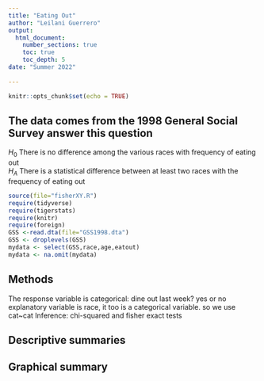 ```yaml
---
title: "Eating Out"
author: "Leilani Guerrero"
output: 
  html_document:
    number_sections: true
    toc: true
    toc_depth: 5
date: "Summer 2022"    
    
---
```


```r
knitr::opts_chunk$set(echo = TRUE)
```

## The data comes from the 1998 General Social Survey answer this question

$H_0$ There is no difference among the various races with frequency of eating out  
$H_A$ There is a statistical difference between at least two races with the frequency of eating out  


```r
source(file="fisherXY.R")
require(tidyverse)
require(tigerstats)
require(knitr)
require(foreign)
GSS <-read.dta(file="GSS1998.dta")
GSS <- droplevels(GSS)
mydata <- select(GSS,race,age,eatout)
mydata <- na.omit(mydata)
```

## Methods

The response variable is categorical: dine out last week? yes or no
explanatory variable is race, it too is a categorical variable.
so we use cat~cat
Inference: chi-squared and fisher exact tests

## Descriptive summaries

## Graphical summary






